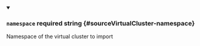 
<details className="config-field" data-expandable="false" open>
<summary>

### `namespace` <span className="config-field-required" data-required="true">required</span> <span className="config-field-type">string</span> <span className="config-field-default"></span> <span className="config-field-enum"></span> {#sourceVirtualCluster-namespace}

Namespace of the virtual cluster to import

</summary>



</details>
